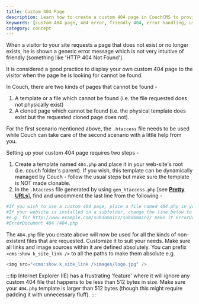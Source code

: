 ```yaml
---
title: Custom 404 Page
description: Learn how to create a custom 404 page in CouchCMS to provide a user-friendly error message when a requested page is not found.
keywords: [custom 404 page, 404 error, friendly 404, error handling, user experience, web design, web development, CMS templates]
category: concept
---
```



When a visitor to your site requests a page that does not exist or no longer exists, he is shown a generic error message which is not very intuitive of friendly (something like 'HTTP 404 Not Found').

It is considered a good practice to display your own custom 404 page to the visitor when the page he is looking for cannot be found.

In Couch, there are two kinds of pages that cannot be found -

<Steps>

1.  A template or a file which cannot be found (i.e. the file requested does not physically exist)
2.  A cloned page which cannot be found (i.e. the physical template does exist but the requested cloned page does not).

</Steps>

For the first scenario mentioned above, the `.htaccess` file needs to be used while Couch can take care of the second scenario with a little help from you.

Setting up your custom 404 page requires two steps -

1.  Create a template named `404.php` and place it in your web-site's root (i.e. couch folder's parent). If you wish, this template can be dynamically managed by Couch - follow the usual steps but make sure the template is NOT made clonable.
2.  In the `.htaccess` file generated by using `gen_htaccess.php` [see [**Pretty URLs**](../pretty-urls/)], find and uncomment the last line from the following -

```apache title=".htaccess"
#If you wish to use a custom 404 page, place a file named 404.php in your website's root and uncomment the line below.
#If your website is installed in a subfolder, change the line below to reflect the path to the subfolder.
#e.g. for http://www.example.com/subdomain1/subdomain2/ make it ErrorDocument 404 /subdomain1/subdomain2/404.php
#ErrorDocument 404 /404.php
```

The `404.php` file you create above will now be used for all the kinds of non-existent files that are requested.
Customize it to suit your needs. Make sure all links and image sources within it are defined absolutely. You can prefix `<cms:show k_site_link />` to all the paths to make them absolute e.g.

```php title="404.php"
<img src="<cms:show k_site_link />images/logo.jpg" />
```

:::tip
Internet Explorer (IE) has a frustrating 'feature' where it will ignore any custom 404 file that happens to be less than 512 bytes in size. Make sure your `404.php` template is larger than 512 bytes (though this might require padding it with unnecessary fluff).
:::
